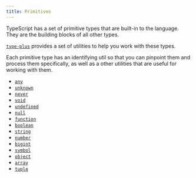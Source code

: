 ```yaml
---
title: Primitives
---
```


TypeScript has a set of primitive types that are built-in to the language.
They are the building blocks of all other types.

[`type-plus`] provides a set of utilities to help you work with these types.

Each primitive type has an identifying util so that you can pinpoint them and process them specifically,
as well as a other utilities that are useful for working with them.

- [`any`](https://github.com/unional/type-plus/tree/main/packages/type-plus/src/any)
- [`unknown`](https://github.com/unional/type-plus/tree/main/packages/type-plus/src/unknown)
- [`never`](https://github.com/unional/type-plus/tree/main/packages/type-plus/src/never)
- [`void`](https://github.com/unional/type-plus/tree/main/packages/type-plus/src/void)
- [`undefined`](https://github.com/unional/type-plus/tree/main/packages/type-plus/src/undefined)
- [`null`](https://github.com/unional/type-plus/tree/main/packages/type-plus/src/null)
- [`function`](https://github.com/unional/type-plus/tree/main/packages/type-plus/src/function)
- [`boolean`](https://github.com/unional/type-plus/tree/main/packages/type-plus/src/boolean)
- [`string`](https://github.com/unional/type-plus/tree/main/packages/type-plus/src/string)
- [`number`](https://github.com/unional/type-plus/tree/main/packages/type-plus/src/number)
- [`bigint`](https://github.com/unional/type-plus/tree/main/packages/type-plus/src/bigint)
- [`symbol`](https://github.com/unional/type-plus/tree/main/packages/type-plus/src/symbol)
- [`object`](https://github.com/unional/type-plus/tree/main/packages/type-plus/src/object)
- [`array`](https://github.com/unional/type-plus/tree/main/packages/type-plus/src/array)
- [`tuple`](https://github.com/unional/type-plus/tree/main/packages/type-plus/src/tuple)

[`type-plus`]: https://github.com/unional/type-plus
